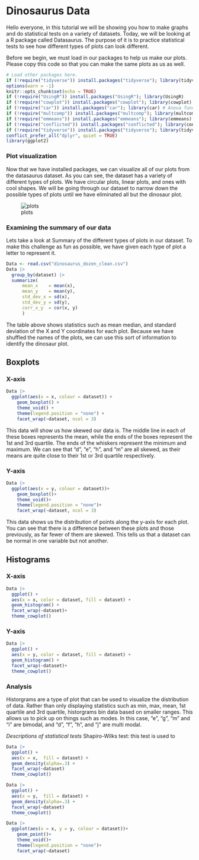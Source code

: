 # Dinosaurus Data

Hello everyone, in this tutorial we will be showing you how to make graphs and do statistical tests on a variety of datasets. Today, we will be looking at a R package called Datasaurus. The purpose of it is to practice statistical tests to see how different types of plots can look different.

Before we begin, we must load in our packages to help us make our plots. Please copy this code so that you can make the same plots as us as well.


```r
# Load other packages here.
if (!require("tidyverse")) install.packages("tidyverse"); library(tidyverse)
options(warn = -1)
knitr::opts_chunk$set(echo = TRUE)
if (!require("UsingR")) install.packages("UsingR"); library(UsingR)
if (!require("cowplot")) install.packages("cowplot"); library(cowplot)
if (!require("car")) install.packages("car"); library(car) # Anova function for better lm summary stats
if (!require("multcomp")) install.packages("multcomp"); library(multcomp) # glht function for Tukey test
if (!require("emmeans")) install.packages("emmeans"); library(emmeans) # emmeans and pairs functions for post-hoc analysis
if (!require("conflicted")) install.packages("conflicted"); library(conflicted) # For dealing with conflicts
if (!require("tidyverse")) install.packages("tidyverse"); library(tidyverse) # For everything
conflict_prefer_all("dplyr", quiet = TRUE)
library(ggplot2)
```

### Plot visualization
Now that we have installed packages, we can visualize all of our plots from the datasaurus dataset. As you can see, the dataset has a variety of different types of plots. We have circular plots, linear plots, and ones with cool shapes. We will be going through our dataset to narrow down the possible types of plots until we have eliminated all but the dinosaur plot.

![plots](./image_of_plots.png)

### Examining the summary of our data
Lets take a look at Summary of the different types of plots in our dataset. To make this challenge as fun as possible, we have given each type of plot a letter to represent it.
```r

Data <- read.csv("dinosaurus_dozen_clean.csv")
Data |> 
  group_by(dataset) |> 
  summarize(
      mean_x    = mean(x),
      mean_y    = mean(y),
      std_dev_x = sd(x),
      std_dev_y = sd(y),
      corr_x_y  = cor(x, y)
      )
```
The table above shows statistics such as mean median, and standard deviation of the X and Y coordinates for each plot. Because we have shuffled the names of the plots, we can use this sort of information to identify the dinosaur plot.

## Boxplots
### X-axis
```r
Data |>
  ggplot(aes(x = x, colour = dataset)) +
    geom_boxplot() +
    theme_void() +
    theme(legend.position = "none") +
    facet_wrap(~dataset, ncol = 3)
```
This data will show us how skewed our data is. The middle line in each of these boxes represents the mean, while the ends of the boxes represent the 1st and 3rd quartile. The ends of the whiskers represent the minimum and maximum. We can see that "d", "e", "h", and "m" are all skewed, as their means are quite close to their 1st or 3rd quartile respectively.

### Y-axis
```r
Data |>
  ggplot(aes(x = y, colour = dataset))+
    geom_boxplot()+
    theme_void()+
    theme(legend.position = "none")+
    facet_wrap(~dataset, ncol = 3)
```
This data shows us the distribution of points along the y-axis for each plot. You can see that there is a difference between these plots and those previously, as far fewer of them are skewed. This tells us that a dataset can be normal in one variable but not another.

## Histograms
### X-axis
```r
Data |> 
  ggplot() +
  aes(x = x, color = dataset, fill = dataset) +
  geom_histogram() +
  facet_wrap(~dataset)+
  theme_cowplot()
```
### Y-axis
```r
Data |> 
  ggplot() +
  aes(x = y, color = dataset, fill = dataset) +
  geom_histogram() +
  facet_wrap(~dataset)+
  theme_cowplot()
```
### Analysis
Historgrams are a type of plot that can be used to visualize the distribution of data. Rather than only displaying statistics such as min, max, mean, 1st quartile and 3rd quartile, historgrams bin data based on smaller ranges. This allows us to pick up on things such as modes. In this case, "e", "g", "m" and "i" are bimodal, and "d", "f", "h", and "j" are multi modal. 


*Descriptions of statistical tests*
Shapiro-Wilks test: this test is used to 




```r
Data |> 
  ggplot() +
  aes(x = x,  fill = dataset) + 
  geom_density(alpha=.3) +
  facet_wrap(~dataset)
  theme_cowplot()
```

```r
Data |> 
  ggplot() +
  aes(x = y,  fill = dataset) + 
  geom_density(alpha=.3) +
  facet_wrap(~dataset)
  theme_cowplot()
```

```r
Data |> 
  ggplot(aes(x = x, y = y, colour = dataset))+
    geom_point()+
    theme_void()+
    theme(legend.position = "none")+
    facet_wrap(~dataset)
```

